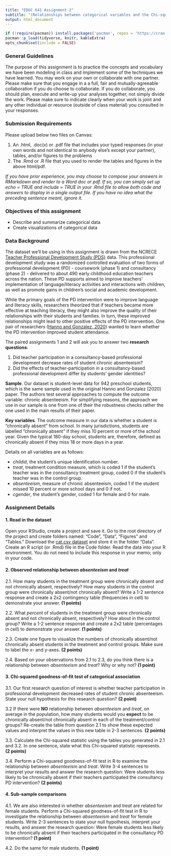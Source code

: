 ```yaml
---
title: "EDUC 641 Assignment 2"
subtitle: "(Relationships between categorical variables and the Chi-squared goodness-of-fit test)"
output: html_document
---
```

```R
if (!require(pacman)) install.packages('pacman', repos = 'https://cran.rstudio.com')
pacman::p_load(tidyverse, knitr, kableExtra)
opts_chunk$set(include = FALSE)
```

### General Guidelines

The purpose of this assignment is to practice the concepts and vocabulary we have been modeling in class and implement some of the techniques we have learned. You may work on your own or collaborate with one partner. Please make sure that you engage in a a full, fair and mutually-agreeable collaboration if you do choose to collaborate. If you do collaborate, you should plan, execute and write-up your analyses together, not simply divide the work. Please make sure to indicate clearly when your work is joint and any other individual or resource (outside of class material) you consulted in your responses.

### Submission Requirements

Please upload below two files on Canvas:  

1. An .html, .doc(x) or .pdf file that includes your typed responses (in your own words and not identical to anybody else's except your partner), tables, and/or figures to the problems
2. The .Rmd or .R file that you used to render the tables and figures in the above html/pdf. 

*If you have prior experience, you may choose to compose your answers in RMarkdown and render to a Word doc or pdf. If so, you can simply set up echo = TRUE and include = TRUE in your .Rmd file to allow both code and answers to display in a single output file. If you have no idea what the preceding sentence meant, ignore it.* 
   
### Objectives of this assignment

- Describe and summarize categorical data
- Create visualizations of categorical data

### Data Background

The dataset we'll be using in this assignment is drawn from the NCRECE [Teacher Professional Development Study (PDS)](https://www.icpsr.umich.edu/web/ICPSR/studies/34848) data. This professional development study was a randomized controlled evaluation of two forms of professional development (PD) - coursework (phase 1) and consultancy (phase 2) - delivered to about 490 early childhood education teachers across the nation. These PD supports aimed to improve teachers' implementation of language/literacy activities and interactions with children, as well as promote gains in children's social and academic development. 

While the primary goals of the PD intervention were to improve language and literacy skills, researchers theorized that if teachers became more effective at teaching literacy, they might also improve the quality of their relationships with their students and families. In turn, these improved relationships might lead to other positive effects of the PD intervention. One pair of researchers ([Hanno and Gonzalez, 2020](https://doi.org/10.1080/19345747.2019.1634170)) wanted to learn whether the PD intervention improved student attendance. 

The paired assignments 1 and 2 will ask you to answer two **research questions**: 

1. Did teacher participation in a consultancy-based professional development decrease rates of student chronic absenteeism? 
2. Did the effects of teacher-participation in a consultancy-based professional development differ by students' gender identities?

**Sample**. Our dataset is student-level data for 942 preschool students, which is the same sample used in the original Hanno and Gonzalez (2020) paper. The authors test several approaches to compute the outcome variable: chronic absenteeism. For simplifying reasons, the approach we use in our sample is one from one of their the robustness checks rather the one used in the main results of their paper.

**Key variables**. The outcome measure in our data is whether a student is "chronically absent" from school. In many jurisdictions, students are labelled "chronically absent" if they miss 10 percent or more of the school year. Given the typical 180-day school, students are, therefore, defined as chronically absent if they miss 18 or more days in a year. 

Details on all variables are as follows:

 * *childid*, the student's unique identification number.
 * *treat*, treatment condition measure, which is coded 1 if the student's teacher was in the consultancy treatment group, coded 0 if the student's teacher was in the control group.  
 * *absenteeism*, measure of chronic absenteeism, coded 1 if the student missed 10 percent or more school days and 0 if not. 
 * *cgender*, the student's gender, coded 1 for female and 0 for male.

### Assignment Details

#### 1. Read in the dataset

Open your RStudio, create a project and save it. Go to the root directory of the project and create folders named: "Code", "Data", "Figures" and "Tables." Download the [cat.csv dataset](./data/cat.csv) and store it in the folder "Data". Create an R script (or .Rmd) file in the Code folder. Read the data into your R environment. You do not need to include this response in your memo; only in your code.

#### 2. Observed relationship between *absenteeism* and *treat*

2.1. How many students in the treatment group were chronically absent and not chronically absent, respectively? How many students in the control group were chronically absent/not chronically absent? Write a 1-2 sentence response and create a 2x2 contingency table (frequencies in cell) to demonstrate your answer. **(1 points)**

2.2. What *percent* of students in the treatment group were chronically absent and not chronically absent, respectively? How about in the control group? Write a 1-2 sentence response and create a 2x2 table (percentages in cell) to demonstrate your answer. **(1 points)**

2.3. Create one figure to visualize the numbers of chronically absent/not chronically absent students in the treatment and control groups. Make sure to label the x- and y-axes. **(2 points)**

2.4. Based on your observations from 2.1 to 2.3, do you think there is a relationship between *absenteeism* and *treat*? Why or why not? **(1 point)**

#### 3. Chi-squared goodness-of-fit test of categorical association 

3.1. Our first research question of interest is whether teacher participation in professional development decreased rates of student chronic absenteeism. State your null hypothesis for this research question? **(2 point)**

3.2 If there were **NO** relationship between *absenteeism* and *treat*, on average in the population, how many students would you **expect** to be chronically absent/not chronically absent in each of the treatment/control groups? Re-create the table from question 2.1 to show these expected values and interpret the values in this new table in 2-3 sentences. **(2 points)** 

3.3. Calculate the Chi-squared statistic using the tables you generated in 2.1 and 3.2. In one sentence, state what this Chi-squared statistic represents. **(2 points)**

3.4. Perform a Chi-squared goodness-of-fit test in R to examine the relationship between *absenteeism* and *treat*. Write 3-4 sentences to interpret your results and answer the research question: Were students less likely to be chronically absent if their teachers participated the consultancy PD intervention? **(2 points)**

#### 4. Sub-sample comparisons

4.1. We are also interested in whether *absenteeism* and *treat* are related for female students. Perform a Chi-squared goodness-of-fit test in R to investigate the relationship between *absenteeism* and *treat* for female students. Write 2-3 sentences to state your null hypothesis, interpret your results, and answer the research question: Were female students less likely to be chronically absent if their teachers participated in the consultancy PD intervention? **(1 point)**

4.2. Do the same for male students. **(1 point)**